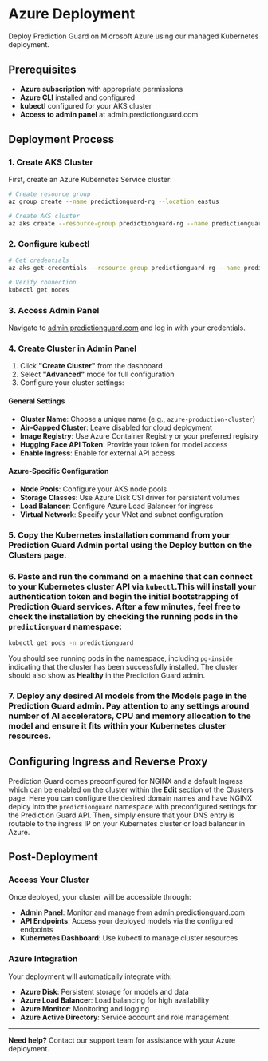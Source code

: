 # Azure Deployment

Deploy Prediction Guard on Microsoft Azure using our managed Kubernetes deployment.

## Prerequisites

- **Azure subscription** with appropriate permissions
- **Azure CLI** installed and configured
- **kubectl** configured for your AKS cluster
- **Access to admin panel** at admin.predictionguard.com

## Deployment Process

### 1. Create AKS Cluster

First, create an Azure Kubernetes Service cluster:

```bash
# Create resource group
az group create --name predictionguard-rg --location eastus

# Create AKS cluster
az aks create --resource-group predictionguard-rg --name predictionguard-cluster --node-count 3 --node-vm-size Standard_D2s_v3 --enable-addons monitoring --generate-ssh-keys
```

### 2. Configure kubectl

```bash
# Get credentials
az aks get-credentials --resource-group predictionguard-rg --name predictionguard-cluster

# Verify connection
kubectl get nodes
```

### 3. Access Admin Panel

Navigate to [admin.predictionguard.com](https://admin.predictionguard.com) and log in with your credentials.

### 4. Create Cluster in Admin Panel

1. Click **"Create Cluster"** from the dashboard
2. Select **"Advanced"** mode for full configuration
3. Configure your cluster settings:

#### General Settings
- **Cluster Name**: Choose a unique name (e.g., `azure-production-cluster`)
- **Air-Gapped Cluster**: Leave disabled for cloud deployment
- **Image Registry**: Use Azure Container Registry or your preferred registry
- **Hugging Face API Token**: Provide your token for model access
- **Enable Ingress**: Enable for external API access

#### Azure-Specific Configuration
- **Node Pools**: Configure your AKS node pools
- **Storage Classes**: Use Azure Disk CSI driver for persistent volumes
- **Load Balancer**: Configure Azure Load Balancer for ingress
- **Virtual Network**: Specify your VNet and subnet configuration

### 5. Copy the Kubernetes installation command from your Prediction Guard Admin portal using the Deploy button on the Clusters page.

### 6. Paste and run the command on a machine that can connect to your Kubernetes cluster API via `kubectl`.This will install your authentication token and begin the initial bootstrapping of Prediction Guard services. After a few minutes, feel free to check the installation by checking the running pods in the `predictionguard` namespace:

```bash
kubectl get pods -n predictionguard
```

You should see running pods in the namespace, including `pg-inside` indicating that the cluster has been successfully installed. The cluster should also show as **Healthy** in the Prediction Guard admin.

### 7. Deploy any desired AI models from the Models page in the Prediction Guard admin. Pay attention to any settings around number of AI accelerators, CPU and memory allocation to the model and ensure it fits within your Kubernetes cluster resources.

## Configuring Ingress and Reverse Proxy

Prediction Guard comes preconfigured for NGINX and a default Ingress which can be enabled on the cluster within the **Edit** section of the Clusters page. Here you can configure the desired domain names and have NGINX deploy into the `predictionguard` namespace with preconfigured settings for the Prediction Guard API. Then, simply ensure that your DNS entry is routable to the ingress IP on your Kubernetes cluster or load balancer in Azure.

## Post-Deployment

### Access Your Cluster

Once deployed, your cluster will be accessible through:

- **Admin Panel**: Monitor and manage from admin.predictionguard.com
- **API Endpoints**: Access your deployed models via the configured endpoints
- **Kubernetes Dashboard**: Use kubectl to manage cluster resources

### Azure Integration

Your deployment will automatically integrate with:

- **Azure Disk**: Persistent storage for models and data
- **Azure Load Balancer**: Load balancing for high availability
- **Azure Monitor**: Monitoring and logging
- **Azure Active Directory**: Service account and role management

---

**Need help?** Contact our support team for assistance with your Azure deployment.
